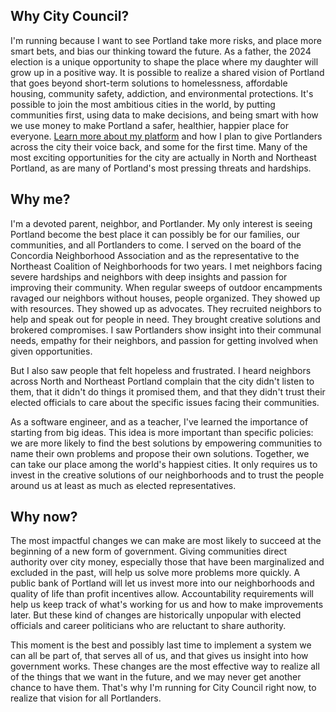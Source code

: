 ## Why City Council?

I'm running because I want to see Portland take more risks, and place more smart bets, and bias our thinking toward the future. As a father, the 2024 election is a unique opportunity to shape the place where my daughter will grow up in a positive way. It is possible to realize a shared vision of Portland that goes beyond short-term solutions to homelessness, affordable housing, community safety, addiction, and environmental protections. It's possible to join the most ambitious cities in the world, by putting communities first, using data to make decisions, and being smart with how we use money to make Portland a safer, healthier, happier place for everyone. [Learn more about my platform](/platform) and how I plan to give Portlanders across the city their voice back, and some for the first time. Many of the most exciting opportunities for the city are actually in North and Northeast Portland, as are many of Portland's most pressing threats and hardships.

## Why me?

I'm a devoted parent, neighbor, and Portlander. My only interest is seeing Portland become the best place it can possibly be for our families, our communities, and all Portlanders to come. I served on the board of the Concordia Neighborhood Association and as the representative to the Northeast Coalition of Neighborhoods for two years. I met neighbors facing severe hardships and neighbors with deep insights and passion for improving their community. When regular sweeps of outdoor encampments ravaged our neighbors without houses, people organized. They showed up with resources. They showed up as advocates. They recruited neighbors to help and speak out for people in need. They brought creative solutions and brokered compromises. I saw Portlanders show insight into their communal needs, empathy for their neighbors, and passion for getting involved when given opportunities.

But I also saw people that felt hopeless and frustrated. I heard neighbors across North and Northeast Portland complain that the city didn't listen to them, that it didn't do things it promised them, and that they didn't trust their elected officials to care about the specific issues facing their communities.

As a software engineer, and as a teacher, I've learned the importance of starting from big ideas. This idea is more important than specific policies: we are more likely to find the best solutions by empowering communities to name their own problems and propose their own solutions. Together, we can take our place among the world's happiest cities. It only requires us to invest in the creative solutions of our neighborhoods and to trust the people around us at least as much as elected representatives.

## Why now?

The most impactful changes we can make are most likely to succeed at the beginning of a new form of government. Giving communities direct authority over city money, especially those that have been marginalized and excluded in the past, will help us solve more problems more quickly. A public bank of Portland will let us invest more into our neighborhoods and quality of life than profit incentives allow. Accountability requirements will help us keep track of what's working for us and how to make improvements later. But these kind of changes are historically unpopular with elected officials and career politicians who are reluctant to share authority.

This moment is the best and possibly last time to implement a system we can all be part of, that serves all of us, and that gives us insight into how government works. These changes are the most effective way to realize all of the things that we want in the future, and we may never get another chance to have them. That's why I'm running for City Council right now, to realize that vision for all Portlanders.